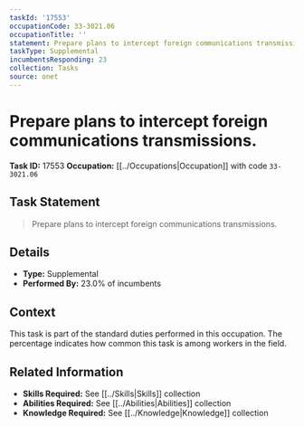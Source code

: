 ```yaml
---
taskId: '17553'
occupationCode: 33-3021.06
occupationTitle: ''
statement: Prepare plans to intercept foreign communications transmissions.
taskType: Supplemental
incumbentsResponding: 23
collection: Tasks
source: onet
---
```

# Prepare plans to intercept foreign communications transmissions.

**Task ID:** 17553
**Occupation:** [[../Occupations|Occupation]] with code `33-3021.06`

## Task Statement

> Prepare plans to intercept foreign communications transmissions.

## Details

- **Type:** Supplemental
- **Performed By:** 23.0% of incumbents

## Context

This task is part of the standard duties performed in this occupation. The percentage indicates how common this task is among workers in the field.

## Related Information

- **Skills Required:** See [[../Skills|Skills]] collection
- **Abilities Required:** See [[../Abilities|Abilities]] collection
- **Knowledge Required:** See [[../Knowledge|Knowledge]] collection
